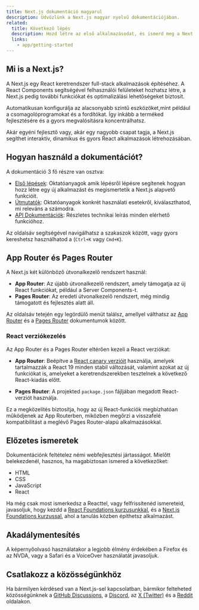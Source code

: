 ```yaml
---
title: Next.js dokumentáció magyarul
description: Üdvözlünk a Next.js magyar nyelvű dokumentációjában.
related:
  title: Következő lépés
  description: Hozd létre az első alkalmazásodat, és ismerd meg a Next.js alapvető funkcióit.
  links:
    - app/getting-started
---
```



## Mi is a Next.js?

A Next.js egy React keretrendszer full-stack alkalmazások építéséhez. A React Components segítségével felhasználói felületeket hozhatsz létre, a Next.js pedig további funkciókat  és optimalizálási lehetőségeket biztosít.

Automatikusan konfigurálja az alacsonyabb szintű eszközöket,mint például a csomagolóprogramokat és a fordítókat. Így inkább a terméked fejlesztésére és a gyors megvalósításra koncentrálhatsz.

Akár egyéni fejlesztő vagy, akár egy nagyobb csapat tagja, a Next.js segíthet interaktív, dinamikus és gyors React alkalmazások létrehozásában.

## Hogyan használd a dokumentációt?

A dokumentáció 3 fő részre van osztva:

- [Első lépések](/docs/app/getting-started): Oktatóanyagok amik lépésről lépésre segítenek hogyan hozz létre egy új alkalmazást és megismertetik a Next.js alapvető funkcióit.
- [Útmutatók](/docs/app/guides): Oktatóanyagok konkrét használati esetekről, kiválaszthatod, mi releváns a számodra.
- [API Dokumentációk](/docs/app/api-reference): Részletes technikai leírás minden elérhető funkcióhoz.

Az oldalsáv segítségével navigálhatsz a szakaszok között, vagy gyors kereshetsz használhatod a (`Ctrl+K` vagy `Cmd+K`). 

## App Router és Pages Router

A Next.js két különböző útvonalkezelő rendszert használ:

- **App Router**: Az újabb útvonalkezelő rendszert, amely támogatja az új React funkciókat, például a Server Components-t.
- **Pages Router**: Az eredeti útvonalkezelő rendszert, még mindig támogatott és fejlesztés alatt áll.

Az oldalsáv tetején egy legördülő menüt találsz, amellyel válthatsz az [App Router](/docs/app) és a [Pages Router](/docs/pages) dokumentumok között.

### React verziókezelés

Az App Router és a Pages Router eltérően kezeli a React verziókat:

- **App Router**: Beépítve a [React canary verzióit](https://react.dev/blog/2023/05/03/react-canaries) használja, amelyek tartalmazzák a React 19 minden stabil változását, valamint azokat az új funkciókat is, amelyeket a keretrendszerekben tesztelnek a következő React-kiadás előtt.

- **Pages Router**: A projekted `package.json` fájljában megadott React-verziót használja.

Ez a megközelítés biztosítja, hogy az új React-funkciók megbízhatóan működjenek az App Routerben, miközben megőrzi a visszafelé kompatibilitást a meglévő Pages Router-alapú alkalmazásokkal.

## Előzetes ismeretek

Dokumentációnk feltételez némi webfejlesztési jártasságot. Mielőtt belekezdenél, hasznos, ha magabiztosan ismered a következőket:

- HTML
- CSS
- JavaScript
- React

Ha még csak most ismerkedsz a Reacttel, vagy felfrissítenéd ismereteid, javasoljuk, hogy kezdd a [React Foundations kurzusunkkal](/learn/react-foundations), és a [Next.js Foundations kurzussal](/learn/dashboard-app), ahol a tanulás közben építhetsz alkalmazást.

## Akadálymentesítés 

A képernyőolvasó használatakor a legjobb élmény érdekében a Firefox és az NVDA, vagy a Safari és a VoiceOver használatát javasoljuk.

## Csatlakozz a közösségünkhöz

Ha bármilyen kérdésed van a Next.js-sel kapcsolatban, bármikor felteheted közösségünknek a [GitHub Discussions](https://github.com/vercel/next.js/discussions), a [Discord](https://discord.com/invite/bUG2bvbtHy), az [X (Twitter)](https://x.com/nextjs) és a [Reddit](https://www.reddit.com/r/nextjs) oldalakon.
